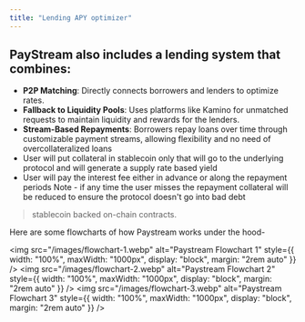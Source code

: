 ```yaml
---
title: "Lending APY optimizer"
---
```


## PayStream also includes a lending system that combines:

- **P2P Matching**: Directly connects borrowers and lenders to optimize rates.
- **Fallback to Liquidity Pools**: Uses platforms like Kamino for unmatched requests to maintain liquidity and rewards for the lenders.
- **Stream-Based Repayments**: Borrowers repay loans over time through customizable payment streams, allowing flexibility and no need of overcollateralized loans
- User will put collateral in stablecoin only that will go to the underlying protocol and will generate a supply rate based yield
- User will pay the interest fee either in advance or along the repayment periods Note - if any time the user misses the repayment collateral will be reduced to ensure the protocol doesn't go into bad debt

> stablecoin backed on-chain contracts.

Here are some flowcharts of how Paystream works under the hood-

<img src="/images/flowchart-1.webp" alt="Paystream Flowchart 1" style={{ width: "100%", maxWidth: "1000px", display: "block", margin: "2rem auto" }} />
<img src="/images/flowchart-2.webp" alt="Paystream Flowchart 2" style={{ width: "100%", maxWidth: "1000px", display: "block", margin: "2rem auto" }} />
<img src="/images/flowchart-3.webp" alt="Paystream Flowchart 3" style={{ width: "100%", maxWidth: "1000px", display: "block", margin: "2rem auto" }} />

